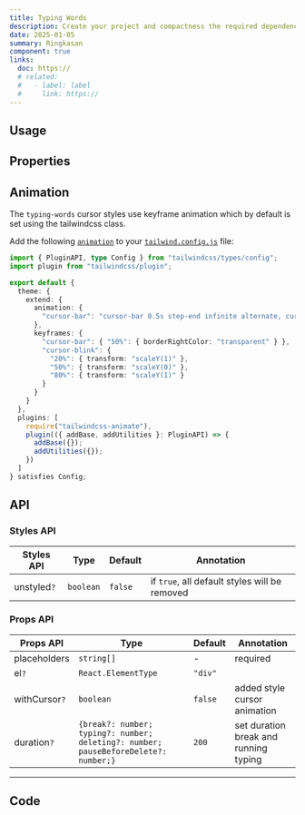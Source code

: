 ```yaml
---
title: Typing Words
description: Create your project and compactness the required dependencies.
date: 2025-01-05
summary: Ringkasan
component: true
links:
  doc: https://
  # related:
  #   - label: label
  #     link: https://
---
```


## Usage

<TypingWordsDemosUsage />

## Properties

<TypingWordsDemosConfigurator />

## Animation

The `typing-words` cursor styles use keyframe animation which by default is set using the tailwindcss class.

Add the following [`animation`](https://tailwindcss.com/docs/animation#customizing-your-theme) to your [`tailwind.config.js`](https://tailwindcss.com/docs/configuration) file:

```ts
import { PluginAPI, type Config } from "tailwindcss/types/config";
import plugin from "tailwindcss/plugin";

export default {
  theme: {
    extend: {
      animation: {
        "cursor-bar": "cursor-bar 0.5s step-end infinite alternate, cursor-blink 0.5s infinite"
      },
      keyframes: {
        "cursor-bar": { "50%": { borderRightColor: "transparent" } },
        "cursor-blink": {
          "20%": { transform: "scaleY(1)" },
          "50%": { transform: "scaleY(0)" },
          "80%": { transform: "scaleY(1)" }
        }
      }
    }
  },
  plugins: [
    require("tailwindcss-animate"),
    plugin(({ addBase, addUtilities }: PluginAPI) => {
      addBase({});
      addUtilities({});
    })
  ]
} satisfies Config;
```

## API

### Styles API

| Styles API  | Type      | Default | Annotation                                    |
| ----------- | --------- | ------- | --------------------------------------------- |
| unstyled`?` | `boolean` | `false` | if `true`, all default styles will be removed |

### Props API

| Props API     | Type                                                                                | Default | Annotation                            |
| ------------- | ----------------------------------------------------------------------------------- | ------- | ------------------------------------- |
| placeholders  | `string[]`                                                                          | -       | required                              |
| el`?`         | `React.ElementType`                                                                 | `"div"` |                                       |
| withCursor`?` | `boolean`                                                                           | `false` | added style cursor animation          |
| duration`?`   | `{break?: number; typing?: number; deleting?: number; pauseBeforeDelete?: number;}` | `200`   | set duration break and running typing |

---

## Code

<LoadCodes />
